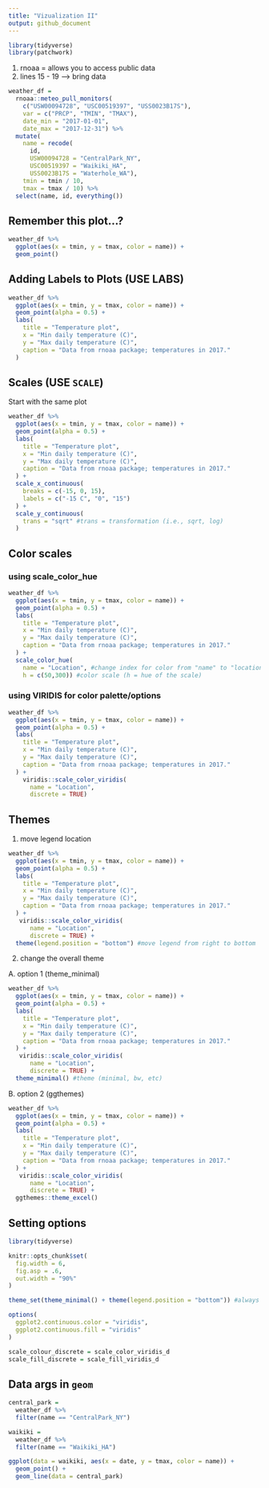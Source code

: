 ```yaml
---
title: "Vizualization II"
output: github_document
---
```


```r
library(tidyverse)
library(patchwork)
```

1. rnoaa = allows you to access public data
2. lines 15 - 19 --> bring data

```r
weather_df = 
  rnoaa::meteo_pull_monitors(
    c("USW00094728", "USC00519397", "USS0023B17S"),
    var = c("PRCP", "TMIN", "TMAX"), 
    date_min = "2017-01-01",
    date_max = "2017-12-31") %>%
  mutate(
    name = recode(
      id, 
      USW00094728 = "CentralPark_NY", 
      USC00519397 = "Waikiki_HA",
      USS0023B17S = "Waterhole_WA"),
    tmin = tmin / 10,
    tmax = tmax / 10) %>%
  select(name, id, everything())
```

## Remember this plot...?

```r
weather_df %>% 
  ggplot(aes(x = tmin, y = tmax, color = name)) +
  geom_point()
```

## Adding Labels to Plots (USE LABS)

```r
weather_df %>% 
  ggplot(aes(x = tmin, y = tmax, color = name)) +
  geom_point(alpha = 0.5) +
  labs(
    title = "Temperature plot",
    x = "Min daily temperature (C)",
    y = "Max daily temperature (C)",
    caption = "Data from rnoaa package; temperatures in 2017."
  )
```

## Scales (USE `SCALE`)

Start with the same plot

```r
weather_df %>% 
  ggplot(aes(x = tmin, y = tmax, color = name)) +
  geom_point(alpha = 0.5) +
  labs(
    title = "Temperature plot",
    x = "Min daily temperature (C)",
    y = "Max daily temperature (C)",
    caption = "Data from rnoaa package; temperatures in 2017."
  ) +
  scale_x_continuous(
    breaks = c(-15, 0, 15),
    labels = c("-15 C", "0", "15")
  ) +
  scale_y_continuous(
    trans = "sqrt" #trans = transformation (i.e., sqrt, log)
  )
```

## Color scales

### using scale_color_hue
```r
weather_df %>% 
  ggplot(aes(x = tmin, y = tmax, color = name)) +
  geom_point(alpha = 0.5) +
  labs(
    title = "Temperature plot",
    x = "Min daily temperature (C)",
    y = "Max daily temperature (C)",
    caption = "Data from rnoaa package; temperatures in 2017."
  ) +
  scale_color_hue(
    name = "Location", #change index for color from "name" to "locations"
    h = c(50,300)) #color scale (h = hue of the scale)
```

### using VIRIDIS for color palette/options
```r
weather_df %>% 
  ggplot(aes(x = tmin, y = tmax, color = name)) +
  geom_point(alpha = 0.5) +
  labs(
    title = "Temperature plot",
    x = "Min daily temperature (C)",
    y = "Max daily temperature (C)",
    caption = "Data from rnoaa package; temperatures in 2017."
  ) +
    viridis::scale_color_viridis(
      name = "Location",
      discrete = TRUE)

```

## Themes
1. move legend location
```r
weather_df %>% 
  ggplot(aes(x = tmin, y = tmax, color = name)) +
  geom_point(alpha = 0.5) +
  labs(
    title = "Temperature plot",
    x = "Min daily temperature (C)",
    y = "Max daily temperature (C)",
    caption = "Data from rnoaa package; temperatures in 2017."
  ) +
   viridis::scale_color_viridis(
      name = "Location",
      discrete = TRUE) +
  theme(legend.position = "bottom") #move legend from right to bottom
```

2. change the overall theme

A. option 1 (theme_minimal)
```r
weather_df %>% 
  ggplot(aes(x = tmin, y = tmax, color = name)) +
  geom_point(alpha = 0.5) +
  labs(
    title = "Temperature plot",
    x = "Min daily temperature (C)",
    y = "Max daily temperature (C)",
    caption = "Data from rnoaa package; temperatures in 2017."
  ) +
   viridis::scale_color_viridis(
      name = "Location",
      discrete = TRUE) +
  theme_minimal() #theme (minimal, bw, etc)
```

B. option 2 (ggthemes)
```r
weather_df %>% 
  ggplot(aes(x = tmin, y = tmax, color = name)) +
  geom_point(alpha = 0.5) +
  labs(
    title = "Temperature plot",
    x = "Min daily temperature (C)",
    y = "Max daily temperature (C)",
    caption = "Data from rnoaa package; temperatures in 2017."
  ) +
   viridis::scale_color_viridis(
      name = "Location",
      discrete = TRUE) +
  ggthemes::theme_excel()
```

## Setting options

```r
library(tidyverse)

knitr::opts_chunk$set(
  fig.width = 6,
  fig.asp = .6,
  out.width = "90%"
)

theme_set(theme_minimal() + theme(legend.position = "bottom")) #always do this everyhwere

options(
  ggplot2.continuous.color = "viridis",
  ggplot2.continuous.fill = "viridis"
)

scale_colour_discrete = scale_color_viridis_d
scale_fill_discrete = scale_fill_viridis_d

```

## Data args in `geom`

```r
central_park =
  weather_df %>% 
  filter(name == "CentralPark_NY")

waikiki =
  weather_df %>% 
  filter(name == "Waikiki_HA")

ggplot(data = waikiki, aes(x = date, y = tmax, color = name)) +
  geom_point() +
  geom_line(data = central_park)
```

